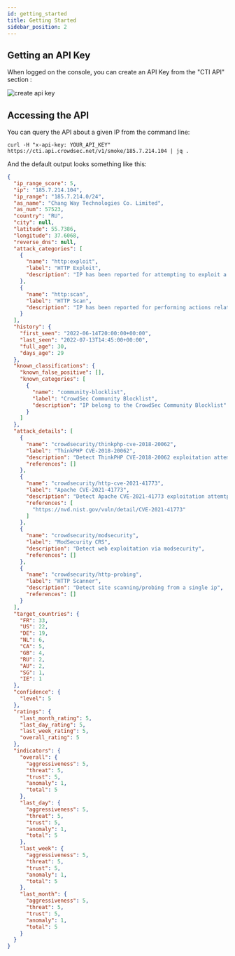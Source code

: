 ```yaml
---
id: getting_started
title: Getting Started
sidebar_position: 2
---
```


## Getting an API Key

When logged on the console, you can create an API Key from the "CTI API" section :

![create api key](/img/crowdsec-console-api-key-creation.png)

## Accessing the API

You can query the API about a given IP from the command line:

```shell
curl -H "x-api-key: YOUR_API_KEY" https://cti.api.crowdsec.net/v1/smoke/185.7.214.104 | jq .

```

And the default output looks something like this:

```json
{
  "ip_range_score": 5,
  "ip": "185.7.214.104",
  "ip_range": "185.7.214.0/24",
  "as_name": "Chang Way Technologies Co. Limited",
  "as_num": 57523,
  "country": "RU",
  "city": null,
  "latitude": 55.7386,
  "longitude": 37.6068,
  "reverse_dns": null,
  "attack_categories": [
    {
      "name": "http:exploit",
      "label": "HTTP Exploit",
      "description": "IP has been reported for attempting to exploit a vulnerability in a web application."
    },
    {
      "name": "http:scan",
      "label": "HTTP Scan",
      "description": "IP has been reported for performing actions related to HTTP vulnerability scanning and discovery."
    }
  ],
  "history": {
    "first_seen": "2022-06-14T20:00:00+00:00",
    "last_seen": "2022-07-13T14:45:00+00:00",
    "full_age": 30,
    "days_age": 29
  },
  "known_classifications": {
    "known_false_positive": [],
    "known_categories": [
      {
        "name": "community-blocklist",
        "label": "CrowdSec Community Blocklist",
        "description": "IP belong to the CrowdSec Community Blocklist"
      }
    ]
  },
  "attack_details": [
    {
      "name": "crowdsecurity/thinkphp-cve-2018-20062",
      "label": "ThinkPHP CVE-2018-20062",
      "description": "Detect ThinkPHP CVE-2018-20062 exploitation attemps",
      "references": []
    },
    {
      "name": "crowdsecurity/http-cve-2021-41773",
      "label": "Apache CVE-2021-41773",
      "description": "Detect Apache CVE-2021-41773 exploitation attemtps",
      "references": [
        "https://nvd.nist.gov/vuln/detail/CVE-2021-41773"
      ]
    },
    {
      "name": "crowdsecurity/modsecurity",
      "label": "ModSecurity CRS",
      "description": "Detect web exploitation via modsecurity",
      "references": []
    },
    {
      "name": "crowdsecurity/http-probing",
      "label": "HTTP Scanner",
      "description": "Detect site scanning/probing from a single ip",
      "references": []
    }
  ],
  "target_countries": {
    "FR": 33,
    "US": 22,
    "DE": 19,
    "NL": 6,
    "CA": 5,
    "GB": 4,
    "RU": 2,
    "AU": 2,
    "SG": 1,
    "IE": 1
  },
  "confidence": {
    "level": 5
  },
  "ratings": {
    "last_month_rating": 5,
    "last_day_rating": 5,
    "last_week_rating": 5,
    "overall_rating": 5
  },
  "indicators": {
    "overall": {
      "aggressiveness": 5,
      "threat": 5,
      "trust": 5,
      "anomaly": 1,
      "total": 5
    },
    "last_day": {
      "aggressiveness": 5,
      "threat": 5,
      "trust": 5,
      "anomaly": 1,
      "total": 5
    },
    "last_week": {
      "aggressiveness": 5,
      "threat": 5,
      "trust": 5,
      "anomaly": 1,
      "total": 5
    },
    "last_month": {
      "aggressiveness": 5,
      "threat": 5,
      "trust": 5,
      "anomaly": 1,
      "total": 5
    }
  }
}

```